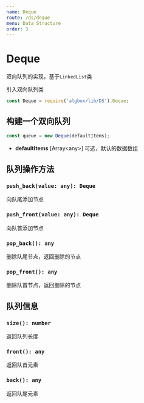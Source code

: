 ```yaml
---
name: Deque
route: /ds/deque
menu: Data Structure
order: 3
---
```



# Deque
双向队列的实现，基于`LinkedList`类

引入双向队列类
```js
const Deque = require('algbox/lib/DS').Deque;
```
## **构建一个双向队列**
```js
const queue = new Deque(defaultItems);
```
* **defaultItems** \[Array\<any\>\] 可选，默认的数据数组

## **队列操作方法**

### `push_back(value: any): Deque`
向队尾添加节点

### `push_front(value: any): Deque`
向队首添加节点

### `pop_back(): any`
删除队尾节点，返回删除的节点

### `pop_front(): any`
删除队首节点，返回删除的节点

## **队列信息**

### `size(): number`
返回队列长度

### `front(): any`
返回队首元素

### `back(): any`
返回队尾元素
